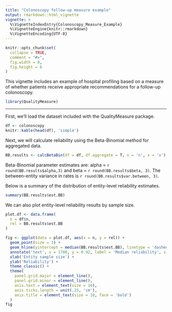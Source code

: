 ```yaml
---
title: "Colonoscopy follow-up measure example"
output: rmarkdown::html_vignette
vignette: >
  %\VignetteIndexEntry{Colonoscopy_Measure_Example}
  %\VignetteEngine{knitr::rmarkdown}
  %\VignetteEncoding{UTF-8}
---
```


```r
knitr::opts_chunk$set(
  collapse = TRUE,
  comment = "#>",
  fig.width = 8,
  fig.height = 6
)
```

This vignette includes an example of hospital profiling based on a measure of whether patients receive appropriate recommendations for a follow-up colonoscopy.

```r
library(QualityMeasure)
```


-------------------------------------------------------------

First, we'll load the dataset included with the QualityMeasure package.

```r
df <- colonoscopy
knitr::kable(head(df), 'simple')
```

Next, we will calculate reliability using the Beta-Binomial method for aggregated data.

```r
BB.results <- calcBetaBin(df = df, df.aggregate = T, n = 'n', x = 'x')
```

Beta-Binomial parameter estimates are: alpha = `r round(BB.results$alpha,3)` and beta = `r round(BB.results$beta, 3)`. The between-entity variance in rates is `r round(BB.results$var.between, 3)`.

Below is a summary of the distribution of entity-level reliability estimates.

```r
summary(BB.results$est.BB)
```
We can also plot entity-level reliability results by sample size.

```r
plot.df <- data.frame(
  n = df$n,
  rel = BB.results$est.BB
)

fig <- ggplot(data = plot.df, aes(x = n, y = rel)) +
  geom_point(size = 3) +
  geom_hline(yintercept = median(BB.results$est.BB), linetype = 'dashed', col = 'red', linewidth = 2) +
  annotate('text', x = 1700, y = 0.92, label = 'Median reliability', size = 6, col = 'red', face = 'bold') +
  xlab('Entity sample size') +
  ylab('Reliability') +
  theme_classic() +
  theme(
    panel.grid.major = element_line(),
    panel.grid.minor = element_line(),
    axis.text = element_text(size = 16),
    axis.ticks.length = unit(.25, 'cm'),
    axis.title = element_text(size = 18, face = 'bold')
  )
fig
```
